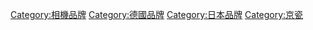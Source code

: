 [[Category:相機品牌|Category:相機品牌]]
[[Category:德國品牌|Category:德國品牌]]
[[Category:日本品牌|Category:日本品牌]]
[[Category:京瓷|Category:京瓷]]